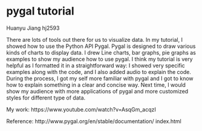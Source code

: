 # pygal tutorial

Huanyu Jiang hj2593

There are lots of tools out there for us to visualize data. In my tutorial, I showed how to use the Python API Pygal. Pygal is designed to draw various kinds of charts to display data. I drew Line charts, bar graphs, pie graphs as examples to show my audience how to use pygal. I think my tutorial is very helpful as I formatted it in a straightforward way: I showed very specific examples along with the code, and I also added audio to explain the code. During the process, I got my self more familiar with pygal and I got to know how to explain something in a clear and concise way. Next time, I would show my audience with more applications of pygal and more customized styles for different type of data.

My work: https://www.youtube.com/watch?v=AsqGm_acqzI

Reference: http://www.pygal.org/en/stable/documentation/ index.html
